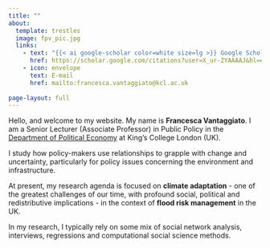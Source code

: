 ```yaml
---
title: ""
about:
  template: trestles
  image: fpv_pic.jpg
  links:
    - text: "{{< ai google-scholar color=white size=lg >}} Google Scholar"
      href: https://scholar.google.com/citations?user=X_ur-ZYAAAAJ&hl=en
    - icon: envelope
      text: E-mail
      href: mailto:francesca.vantaggiato@kcl.ac.uk
      
page-layout: full
---
```

Hello, and welcome to my website. My name is **Francesca Vantaggiato**. I am a Senior Lecturer (Associate Professor) in Public Policy in the [Department of Political Economy](https://www.kcl.ac.uk/people/francesca-pia-vantaggiato) at King's College London (UK).

I study how policy-makers use relationships to grapple with change and uncertainty, particularly for policy issues concerning the environment and infrastructure.

At present, my research agenda is focused on **climate adaptation** - one of the greatest challenges of our time, with profound social, political and redistributive implications - in the context of **flood risk management** in the UK.

In my research, I typically rely on some mix of social network analysis, interviews, regressions and computational social science methods.
